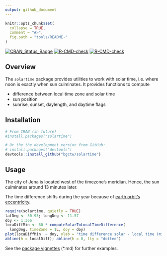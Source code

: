 ```yaml
---
output: github_document
---
```


<!-- 
README.md is generated from README.Rmd. Please edit that file
rmarkdown::render("README.Rmd") 
-->


```r
knitr::opts_chunk$set(
  collapse = TRUE,
  comment = "#>",
  fig.path = "tools/README-"
)
```

<!-- badges: start -->
[![CRAN_Status_Badge](http://www.r-pkg.org/badges/version/solartime)](http://cran.r-project.org/package=solartime)
[![R-CMD-check](https://github.com/bgctw/solartime/workflows/R-CMD-check/badge.svg)](https://github.com/bgctw/solartime/actions)
[![R-CMD-check](https://github.com/bgctw/solartime/actions/workflows/R-CMD-check.yaml/badge.svg)](https://github.com/bgctw/solartime/actions/workflows/R-CMD-check.yaml)
<!-- badges: end -->

## Overview

The `solartime` package provides utilities to work with solar time, 
i.e. where noon is exactly when sun culminates.
It provides functions to compute

- difference between local time zone and solar time
- sun position
- sunrise, sunset, daylength, and daytime flags

## Installation

```r
# From CRAN (in future)
#install.packages("solartime")

# Or the the development version from GitHub:
# install.packages("devtools")
devtools::install_github("bgctw/solartime")
```

## Usage

The city of Jena is located west of the timezone's meridian.
Hence, the sun culminates around 13 minutes later.

The time difference shifts during the year because of 
[earth orbit's eccentricity](https://en.wikipedia.org/wiki/Orbital_eccentricity).

```r
require(solartime, quietly = TRUE)
latDeg <- 50.93; longDeg <- 11.57
doy <- 1:366
locaDiffMin <- 60 * computeSolarToLocalTimeDifference(
  longDeg, timeZone = 1L, doy = doy)
plot(locaDiffMin  ~ doy, ylab = "time difference solar - local time (min)")
abline(h = localDiff); abline(h = 0, lty = "dotted")
```

See the [package vignettes](https://github.com/bgctw/solartime/tree/master/vignettes) (*.md) for further examples.

